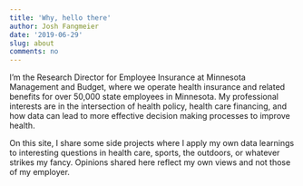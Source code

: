 ```yaml
---
title: 'Why, hello there'
author: Josh Fangmeier
date: '2019-06-29'
slug: about
comments: no
---
```


I'm the Research Director for Employee Insurance at Minnesota Management and Budget, where we operate health insurance and related benefits for over 50,000 state employees in Minnesota. My professional interests are in the intersection of health policy, health care financing, and how data can lead to more effective decision making processes to improve health. 

On this site, I share some side projects where I apply my own data learnings to interesting questions in health care, sports, the outdoors, or whatever strikes my fancy. Opinions shared here reflect my own views and not those of my employer.